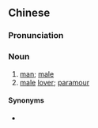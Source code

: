 ==Chinese==
{{zh-forms}}

===Pronunciation===
{{zh-pron
|h=pfs=nàm-é-ngìn;gd=nam2 ê3 ngin2
|cat=n
}}

===Noun===
{{zh-noun}} {{tlb|zh|Hakka}}

# [[man]]; [[male]]
# [[male]] [[lover]]; [[paramour]]

====Synonyms====
* {{sense|man}} {{zh-l|男人}}